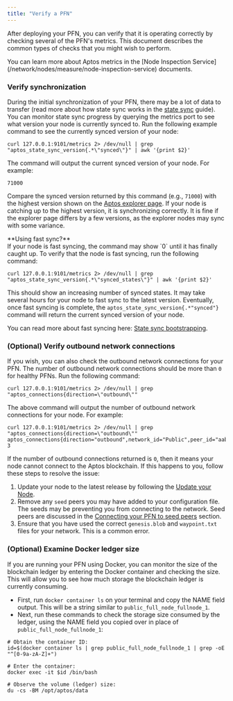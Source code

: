 ```yaml
---
title: "Verify a PFN"
---
```







After deploying your PFN, you can verify that it is operating correctly by checking several of the PFN&apos;s metrics.
This document describes the common types of checks that you might wish to perform.

<Aside type="note">
  You can learn more about Aptos metrics in the [Node Inspection Service](/network/nodes/measure/node-inspection-service) documents.
</Aside>

### Verify synchronization

During the initial synchronization of your PFN, there may be a lot of data to transfer (read more about how state
sync works in the [state sync](/network/nodes/configure/state-sync) guide). You can monitor state sync progress
by querying the metrics port to see what version your node is currently synced to. Run the following example
command to see the currently synced version of your node:

```shellscript filename="Terminal"
curl 127.0.0.1:9101/metrics 2> /dev/null | grep "aptos_state_sync_version{.*\"synced\"}" | awk '{print $2}'
```

The command will output the current synced version of your node. For example:

```shellscript filename="Terminal"
71000
```

Compare the synced version returned by this command (e.g., `71000`) with the highest version shown on the
[Aptos explorer page](https://explorer.aptoslabs.com/?network=mainnet). If your node is catching up to the highest
version, it is synchronizing correctly. It is fine if the explorer page differs by a few versions, as the explorer
nodes may sync with some variance.

<Aside type="caution">
  **Using fast sync?**<br />
  If your node is fast syncing, the command may show `0` until it has finally caught up. To verify that the node is
  fast syncing, run the following command:

  ```shellscript filename="Terminal"
  curl 127.0.0.1:9101/metrics 2> /dev/null | grep "aptos_state_sync_version{.*\"synced_states\"}" | awk '{print $2}'
  ```

  This should show an increasing number of synced states. It may take several hours for your node to fast sync to the
  latest version. Eventually, once fast syncing is complete, the `aptos_state_sync_version{.*"synced"}` command will
  return the current synced version of your node.

  You can read more about fast syncing here: [State sync bootstrapping](/network/nodes/configure/state-sync.mdx#bootstrapping-phase).
</Aside>

### (Optional) Verify outbound network connections

If you wish, you can also check the outbound network connections for your PFN. The number of outbound network
connections should be more than `0` for healthy PFNs. Run the following command:

```shellscript filename="Terminal"
curl 127.0.0.1:9101/metrics 2> /dev/null | grep "aptos_connections{direction=\"outbound\""
```

The above command will output the number of outbound network connections for your node. For example:

```shellscript filename="Terminal"
curl 127.0.0.1:9101/metrics 2> /dev/null | grep "aptos_connections{direction=\"outbound\""
aptos_connections{direction="outbound",network_id="Public",peer_id="aabd651f",role_type="full_node"} 3
```

If the number of outbound connections returned is `0`, then it means your node cannot connect to the Aptos blockchain. If this happens to you, follow these steps to resolve the issue:

1. Update your node to the latest release by following the [Update your Node](/network/nodes/full-node/modify/update-fullnode-with-new-releases).
2. Remove any `seed` peers you may have added to your configuration file. The seeds may be preventing you from
   connecting to the network. Seed peers are discussed in the [Connecting your PFN to seed peers](/network/nodes/full-node/modify/fullnode-network-connections.mdx#connecting-to-seed-peers) section.
3. Ensure that you have used the correct `genesis.blob` and `waypoint.txt` files for your network. This is a common error.

### (Optional) Examine Docker ledger size

If you are running your PFN using Docker, you can monitor the size of the blockchain ledger by entering the Docker
container and checking the size. This will allow you to see how much storage the blockchain ledger is currently consuming.

- First, run `docker container ls` on your terminal and copy the NAME field output. This will be a string similar to `public_full_node_fullnode_1`.
- Next, run these commands to check the storage size consumed by the ledger, using the NAME field you copied over in place of `public_full_node_fullnode_1`:

```shellscript filename="Terminal"
# Obtain the container ID:
id=$(docker container ls | grep public_full_node_fullnode_1 | grep -oE "^[0-9a-zA-Z]+")

# Enter the container:
docker exec -it $id /bin/bash

# Observe the volume (ledger) size:
du -cs -BM /opt/aptos/data
```

[rest_spec]: https://github.com/aptos-labs/aptos-core/tree/main/api

[devnet_genesis]: https://devnet.aptoslabs.com/genesis.blob

[devnet_waypoint]: https://devnet.aptoslabs.com/waypoint.txt

[aptos-labs/aptos-core]: https://github.com/aptos-labs/aptos-core.git

[status dashboard]: https://status.devnet.aptos.dev
